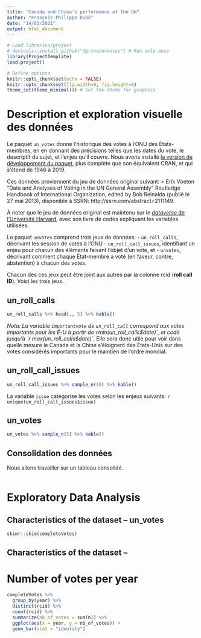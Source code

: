 ```yaml
---
title: "Canada and China's performance at the UN"
author: "François-Philippe Dubé"
date: "14/02/2021"
output: html_document
---
```


```r
# Load libraries/project
# devtools::install_github("dgrtwo/unvotes") # Run only once
library(ProjectTemplate)
load.project()

# Define options
knitr::opts_chunk$set(echo = FALSE)
knitr::opts_chunk$set(fig.width=8, fig.height=6) 
theme_set(theme_minimal()) # Set the theme for graphics
```

# Description et exploration visuelle des données
Le paquet `un_votes` donne l'historique des votes à l'ONU des États-membres, en en donnant des précisions telles que les dates du vote, le descriptif du sujet, et l'enjeu qu'il couvre. Nous avons installé [la version de développement du paquet](https://github.com/dgrtwo/unvotes), plus complète que son équivalent CRAN, et qui s'étend de 1946 à 2019.

Ces données proviennent du jeu de données original suivant:
> Erik Voeten "Data and Analyses of Voting in the UN General Assembly" Routledge Handbook of International Organization, edited by Bob Reinalda (publié le 27 mai 2013), disponible à SSRN: http://ssrn.com/abstract=2111149.

À noter que le jeu de données original est maintenu sur le [*dataverse* de l'Université Harvard](https://dataverse.harvard.edu/dataset.xhtml?persistentId=hdl:1902.1/12379), avec son livre de codes expliquant les variables utilisées.

Le paquet `unvotes` comprend trois jeux de données: 
- `un_roll_calls`, décrivant les session de votes à l'ONU
- `un_roll_call_issues`, identifiant un enjeu pour chacun des éléments faisant l'objet d'un vote, et
- `unvotes`, décrivant comment chaque État-membre a voté (en faveur, contre, abstention) à chacun des votes.

Chacun des ces jeux peut être joint aux autres par la colonne rcid (**roll call ID**). Voici les trois jeux.

## un_roll_calls

```r
un_roll_calls %>% head(., 5) %>% kable()

```
*Nota: La variable `importantvote` de  `un_roll_call` correspond aux votes importants pour les É-U à partir de `r `min(un_roll_calls$date)`, et codé jusqu'à `r max(un_roll_calls$date)`.* Elle sera donc utile pour voir dans quelle mesure le Canada et la Chine s'éloignent des États-Unis sur des votes considérés importants pour le maintien de l'ordre mondial.

## un_roll_call_issues
```r
un_roll_call_issues %>% sample_n(10) %>% kable()
```
La variable `issue` catégorise les votes selon les enjeux suivants: `r unique(un_roll_call_issues$issue)`

## un_votes

```r
un_votes %>% sample_n(5) %>% kable()
```

## Consolidation des données
Nous allons travailler sur un tableau consolidé.

```r

```


# Exploratory Data Analysis
## Characteristics of the dataset -- un_votes
```r

skimr::skim(completeVotes)
```

## Characteristics of the dataset -- 


# Number of votes per year


```r
completeVotes %>% 
  group_by(year) %>% 
  distinct(rcid) %>% 
  count(rcid) %>% 
  summarize(nb_of_votes = sum(n)) %>% 
  ggplot(aes(x = year, y = nb_of_votes)) +
  geom_bar(stat = "identity")



```

